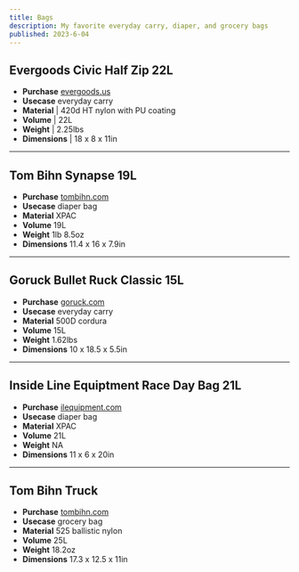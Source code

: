 ```yaml
---
title: Bags
description: My favorite everyday carry, diaper, and grocery bags
published: 2023-6-04
---
```


## Evergoods Civic Half Zip 22L

- **Purchase** [evergoods.us](https://evergoods.us/collections/civic-half-zip-series/products/civic-half-zip-22l)
- **Usecase** everyday carry
- **Material** | 420d HT nylon with PU coating
- **Volume** | 22L
- **Weight** | 2.25lbs
- **Dimensions** | 18 x 8 x 11in

---

## Tom Bihn Synapse 19L

- **Purchase** [tombihn.com](https://www.tombihn.com/collections/backpacks/products/synapse-19)
- **Usecase** diaper bag
- **Material** XPAC
- **Volume** 19L
- **Weight** 1lb 8.5oz
- **Dimensions** 11.4 x 16 x 7.9in

---

## Goruck Bullet Ruck Classic 15L

- **Purchase** [goruck.com](https://www.goruck.com/products/bullet-ruck-15l)
- **Usecase** everyday carry
- **Material** 500D cordura
- **Volume** 15L
- **Weight** 1.62lbs
- **Dimensions** 10 x 18.5 x 5.5in

---

## Inside Line Equiptment Race Day Bag 21L

- **Purchase** [ilequipment.com](https://ilequipment.com/collections/backpacks/products/race-day-bag)
- **Usecase** diaper bag
- **Material** XPAC
- **Volume** 21L
- **Weight** NA
- **Dimensions** 11 x 6 x 20in

---

## Tom Bihn Truck

- **Purchase** [tombihn.com](https://www.tombihn.com/collections/tote-bags/products/the-truck)
- **Usecase** grocery bag
- **Material** 525 ballistic nylon
- **Volume** 25L
- **Weight** 18.2oz
- **Dimensions** 17.3 x 12.5 x 11in